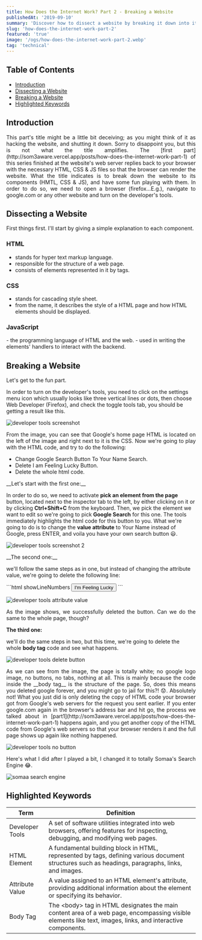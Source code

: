 ```yaml
---
title: How Does the Internet Work? Part 2 - Breaking a Website
publishedAt: '2019-09-10'
summary: 'Discover how to dissect a website by breaking it down into its core components.'
slug: 'how-does-the-internet-work-part-2'
featured: 'true'
image: '/ogs/how-does-the-internet-work-part-2.webp'
tag: 'technical'
---
```


<h2>Table of Contents</h2>

- <a href="#introduction">Introduction</a>
- <a href="#dissecting-a-website">Dissecting a Website</a>
- <a href="#breaking-a-website">Breaking a Website</a>
- <a href="#highlighted-keywords">Highlighted Keywords</a>

<section id="introduction">

<h2>Introduction</h2>

<p align="justify">
  This part's title might be a little bit deceiving; as you might think of it as
  hacking the website, and shutting it down. Sorry to disappoint you, but this
  is not what the title amplifies. The [first part](http://som3aware.vercel.app/posts/how-does-the-internet-work-part-1) of
  this series finished at the website's web server replies back to your browser
  with the necessary HTML, CSS & JS files so that the browser can render the
  website. What the title indicates is to break down the website to its
  components (HMTL, CSS & JS), and have some fun playing with them. In order to
  do so, we need to open a browser (firefox...E.g.), navigate to google.com or
  any other website and turn on the developer's tools.
</p>

</section>

<section id="dissecting-a-website">

<h2>Dissecting a Website</h2>

<p align="justify">
  First things first. I'll start by giving a simple explanation to each component.
</p>

<h3>HTML</h3>

- stands for hyper text markup language.
- responsible for the structure of a web page.
- consists of elements represented in it by tags.

<h3>CSS</h3>

- stands for cascading style sheet.
- from the name, it describes the style of a HTML page and
  how HTML elements should be displayed.

<h3>JavaScript</h3>
- the programming language of HTML and the web.
- used in writing the elements' handlers to interact with the backend.

</section>

<section id="breaking-a-website">

<h2>Breaking a Website</h2>

<p align="justify">

Let's get to the fun part.

In order to turn on the developer's tools, you need to click on the
settings menu icon which usually looks like three vertical lines or dots,
then choose Web Developer (Firefox), and check the toggle tools tab, you
should be getting a result like this.

</p>

<Image
  priority
  width={600}
  height={400}
  alt="developer tools screenshot"
  src="/posts/how-does-the-internet-work-part2-img1.webp"
/>

<p align="justify">
  From the image, you can see that Google's home page HTML is located on the left of the image and
  right next to it is the CSS. Now we're going to play with the HTML code, and try to do the
  following:
</p>

- Change Google Search Button To Your Name Search.
- Delete I am Feeling Lucky Button.
- Delete the whole html code.

<p align="justify">
__Let's start with the first one:__

In order to do so, we need to activate **pick an element from the page** button, located next to the
inspector tab to the left, by either clicking on it or by clicking **Ctrl+Shift+C**
from the keyboard. Then, we pick the element we want to edit so we're going to pick **Google Search**
for this one. The tools immediately highlights the html code for this button to you. What we're
going to do is to change the **value attribute** to Your Name instead of Google, press ENTER, and
voila you have your own search button 😃.

</p>

<Image
  priority
  width={600}
  height={400}
  alt="developer tools screenshot 2"
  src="/posts/how-does-the-internet-work-part2-img2.webp"
/>

<p align="justify">
__The second one:__

we'll follow the same steps as in one, but instead of changing the attribute value, we're going
to delete the following line:

</p>

<CodeBlock title="main.html">
  ```html showLineNumbers
  <input
    class="RNmpXc"
    value="I'm Feeling Lucky"
    aria-label="I'm Feeling Lucky"
    name="btnI"
    type="submit"
    jsaction="sf.lck"
    data-ved="0ahUKEwi1opyl4bzkAhUI0uAKHd4BBqAQ19QECAo"
  />
```
</CodeBlock>

<Image
  priority
  width={600}
  height={400}
  alt="developer tools attribute value"
  src="/posts/how-does-the-internet-work-part2-img3.webp"
/>

<p align="justify">
As the image shows, we successfully deleted the button. Can we do the same to the whole page, though?

**The third one:**

we'll do the same steps in two, but this time, we're going to delete the whole **body tag** code and see what happens.

</p>

<Image
  priority
  width={600}
  height={400}
  alt="developer tools delete button"
  src="/posts/how-does-the-internet-work-part2-img4.webp"
/>

<p align="justify">
  As we can see from the image, the page is totally white; no google logo image, no buttons, no
  tabs, nothing at all. This is mainly because the code inside the __body tag__ is the structure of
  the page. So, does this means you deleted google forever, and you might go to jail for this?! 😟.
  Absolutely not! What you just did is only deleting the copy of HTML code your browser got from
  Google's web servers for the request you sent earlier. If you enter google.com again in the
  browser's address bar and hit go, the process we talked about in [part1](http://som3aware.vercel.app/posts/how-does-the-internet-work-part-1) happens again, and you get
  another copy of the HTML code from Google's web servers so that your browser renders it and the
  full page shows up again like nothing happened.
</p>

<Image
  priority
  width={600}
  height={400}
  alt="developer tools no button"
  src="/posts/how-does-the-internet-work-part2-img5.webp"
/>

<p align="justify">
  Here's what I did after I played a bit, I changed it to totally Somaa's Search Engine 😂.
</p>

<Image
  priority
  width={600}
  height={400}
  alt="somaa search engine"
  src="/posts/how-does-the-internet-work-part2-img6.webp"
/>

</section>

<section id="Highlighted Keywords">
<h2>Highlighted Keywords</h2>
<table>
<thead>
  <tr>
    <th>Term</th>
    <th>Definition</th>
  </tr>
  </thead>
  <tbody>
  <tr>
    <td>Developer Tools</td>
    <td>A set of software utilities integrated into web browsers, offering features for inspecting, debugging, and modifying web pages.</td>
  </tr>
  <tr>
    <td>HTML Element</td>
    <td>A fundamental building block in HTML, represented by tags, defining various document structures such as headings, paragraphs, links, and images.</td>
  </tr>
  <tr>
    <td>Attribute Value</td>
    <td>A value assigned to an HTML element's attribute, providing additional information about the element or specifying its behavior.</td>
  </tr>
  <tr>
    <td>Body Tag</td>
    <td>The &lt;body&gt; tag in HTML designates the main content area of a web page, encompassing visible elements like text, images, links, and interactive components.</td>
  </tr>
  </tbody>
</table>
</section>